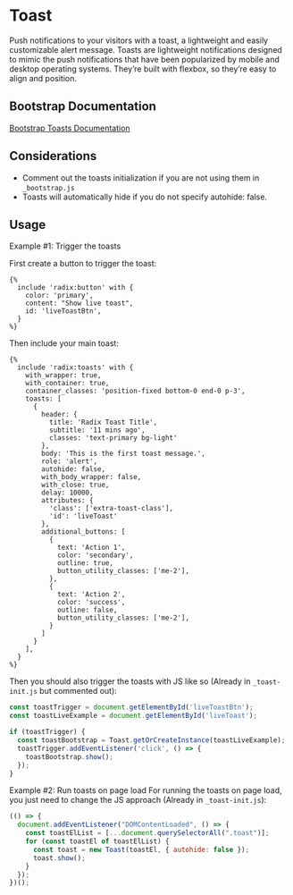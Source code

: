 # Toast

Push notifications to your visitors with a toast, a lightweight and easily customizable alert message.
Toasts are lightweight notifications designed to mimic the push notifications that have been popularized by mobile and desktop operating systems. They’re built with flexbox, so they’re easy to align and position.

## Bootstrap Documentation

[Bootstrap Toasts Documentation](https://getbootstrap.com/docs/5.3/components/toasts/)

## Considerations

- Comment out the toasts initialization if you are not using them in `_bootstrap.js`
- Toasts will automatically hide if you do not specify autohide: false.

## Usage

Example #1: Trigger the toasts

First create a button to trigger the toast:

```twig
{%
  include 'radix:button' with {
    color: 'primary',
    content: "Show live toast",
    id: 'liveToastBtn',
  }
%}
```

Then include your main toast:

```twig
{%
  include 'radix:toasts' with {
    with_wrapper: true,
    with_container: true,
    container_classes: 'position-fixed bottom-0 end-0 p-3',
    toasts: [
      {
        header: {
          title: 'Radix Toast Title',
          subtitle: '11 mins ago',
          classes: 'text-primary bg-light'
        },
        body: 'This is the first toast message.',
        role: 'alert',
        autohide: false,
        with_body_wrapper: false,
        with_close: true,
        delay: 10000,
        attributes: {
          'class': ['extra-toast-class'],
          'id': 'liveToast'
        },
        additional_buttons: [
          {
            text: 'Action 1',
            color: 'secondary',
            outline: true,
            button_utility_classes: ['me-2'],
          },
          {
            text: 'Action 2',
            color: 'success',
            outline: false,
            button_utility_classes: ['me-2'],
          }
        ]
      }
    ],
  }
%}
```

Then you should also trigger the toasts with JS like so (Already in `_toast-init.js` but commented out):

```js
const toastTrigger = document.getElementById('liveToastBtn');
const toastLiveExample = document.getElementById('liveToast');

if (toastTrigger) {
  const toastBootstrap = Toast.getOrCreateInstance(toastLiveExample);
  toastTrigger.addEventListener('click', () => {
    toastBootstrap.show();
  });
}
```

Example #2: Run toasts on page load
For running the toasts on page load, you just need to change the JS approach (Already in `_toast-init.js`):

```js
(() => {
  document.addEventListener("DOMContentLoaded", () => {
    const toastElList = [...document.querySelectorAll(".toast")];
    for (const toastEl of toastElList) {
      const toast = new Toast(toastEl, { autohide: false });
      toast.show();
    }
  });
})();
```
